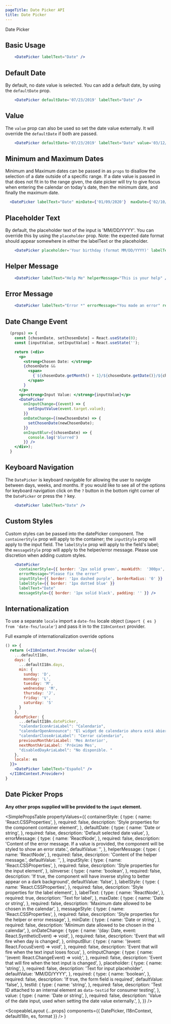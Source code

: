 ```yaml
---
pageTitle: Date Picker API
title: Date Picker
---
```



<DocsHeading to="/design/date-pickers/" type="design">
  Date Picker
</DocsHeading>

## Basic Usage

```.jsx
    <DatePicker labelText="Date" />
```

## Default Date

By default, no date value is selected. You can add a default date, by using the `defaultDate` prop.

```.jsx
    <DatePicker defaultDate='07/23/2019' labelText="Date" />
```

## Value

The `value` prop can also be used so set the date value externally. It will override the `defaultDate` if both are passed.

```.jsx
    <DatePicker defaultDate='07/23/2019' labelText="Date" value='03/12/2019' />
```

## Minimum and Maximum Dates

Minimum and Maximum dates can be passed in as `props` to disallow the selection of a date outside of a specific range. If a date value is passed in that does not fit in to the range given, the date picker will try to give focus when entering the calendar on today's date, then the minimum date, and finally the maximum date.

```.jsx
  <DatePicker labelText="Date" minDate={'01/09/2020'}  maxDate={'02/10/2020'} />
```

## Placeholder Text

By default, the placeholder text of the input is 'MM/DD/YYYY'. You can override this by using the `placeholder` prop.
Note: the expected date format should appear somewhere in either the labelText or the placeholder.

```.jsx
    <DatePicker placeholder='Your birthday (format MM/DD/YYYY)' labelText="Birthday" />
```

## Helper Message

```.jsx
    <DatePicker labelText="Help Me" helperMessage="This is your help" />
```

## Error Message

```.jsx
    <DatePicker labelText="Error *" errorMessage="You made an error" required />
```

## Date Change Event

```.jsx
  (props) => {
    const [chosenDate, setChosenDate] = React.useState(0);
    const [inputValue, setInputValue] = React.useState('');

    return (<div>
      <p>
        <strong>Chosen Date: </strong>
        {chosenDate &&
          <span>
            {`${chosenDate.getMonth() + 1}/${chosenDate.getDate()}/${chosenDate.getFullYear()}`}
          </span>
        }
      </p>
      <p><strong>Input Value: </strong>{inputValue}</p>
      <DatePicker
        onInputChange={(event) => {
          setInputValue(event.target.value);
        }}
        onDateChange={(newChosenDate) => {
          setChosenDate(newChosenDate);
        }}
        onInputBlur={(chosenDate) => {
          console.log('blurred')
        }} />
    </div>);
  }
```

## Keyboard Navigation

The `DatePicker` is keyboard navigable for allowing the user to navigte between days, weeks, and months. If you would like to see all of the options for keyboard navigation click on the `?` button in the bottom right corner of the `DatePicker` or press the `?` key.

```.jsx
    <DatePicker labelText="Date" />
```

## Custom Styles

Custom styles can be passed into the datePicker component. The `containerStyle` prop will apply to the container; the `inputStyle` prop will apply to the input field.
The `labelStyle` prop will apply to the field's label; the `messageStyle` prop will apply to the helper/error message.
Please use discretion when adding custom styles.



```.jsx
    <DatePicker 
      containerStyle={{ border: '2px solid green', maxWidth:  '300px', padding: '2px' }}
      errorMessage="Please fix the error"
      inputStyle={{ border: '1px dashed purple', borderRadius: '0' }}
      labelStyle={{ border: '1px dotted blue' }}
      labelText="Date"
      messageStyle={{ border: '1px solid black', padding: '' }} />
```

## Internationalization

To use a separate `locale` import a `date-fns` locale object (`import { es } from 'date-fns/locale'`) and pass it in
to the `I18nContext` provider.

<Link to="/api/internationalization">Full example of internationalization override options</Link>

```.jsx
() => {
  return (<I18nContext.Provider value={{
    ...defaultI18n,
    days: {
      ...defaultI18n.days,
      min: {
        sunday: 'D',
        monday: 'L',
        tuesday: 'M',
        wednesday: 'M',
        thursday: 'J',
        friday: 'V',
        saturday: 'S'
      }
    },
    datePicker: {
      ...defaultI18n.datePicker,
      "calendarIconAriaLabel": "Calendario",
      "calendarOpenAnnounce": "El widget de calendario ahora está abierto. Presione la tecla de signo de interrogación para obtener los atajos de teclado para cambiar las fechas.",
      "calendarCloseAriaLabel": "Cerrar calendario",
      previousMonthAriaLabel: 'Mes Anterior',
      nextMonthAriaLabel: 'Próximo Mes',
      "disabledDayAriaLabel": "No disponible. "
    },
    locale: es
  }}>
    <DatePicker labelText="Español" />
  </I18nContext.Provider>)
}
```

## Date Picker Props

**Any other props supplied will be provided to the `input` element.**

<SimplePropsTable
  propertyValues={{
    containerStyle: {
      type: {
        name: 'React.CSSProperties',
      },
      required: false,
      description: 'Style properties for the component container element',
    },
    defaultDate: {
      type: {
        name: 'Date or string',
      },
      required: false,
      description: 'Default selected date value',
    },
    errorMessage: {
      type: {
        name: 'ReactNode',
      },
      required: false,
      description:
        'Content of the error message.  If a value is provided, the component will be styled to show an error state.',
      defaultValue: '',
    },
    helperMessage: {
      type: {
        name: 'ReactNode',
      },
      required: false,
      description: 'Content of the helper message.',
      defaultValue: '',
    },
    inputStyle: {
      type: {
        name: 'React.CSSProperties',
      },
      required: false,
      description: 'Style properties for the input element',
    },
    isInverse: {
      type: {
        name: 'boolean',
      },
      required: false,
      description:
        'If true, the component will have inverse styling to better appear on a dark background',
      defaultValue: 'false',
    },
     labelStyle: {
      type: {
        name: 'React.CSSProperties',
      },
      required: false,
      description: 'Style properties for the label element',
    },
    labelText: {
      type: {
        name: 'ReactNode',
      },
      required: true,
      description: 'Text for label',
    },
    maxDate: {
      type: {
        name: 'Date or string',
      },
      required: false,
      description: 'Maximum date allowed to be chosen in the calendar',
    },
    messageStyle: {
      type: {
        name: 'React.CSSProperties',
      },
      required: false,
      description: 'Style properties for the helper or error message',
    },
    minDate: {
      type: {
        name: 'Date or string',
      },
      required: false,
      description: 'Minimum date allowed to be chosen in the calendar',
    },
    onDateChange: {
      type: {
        name: '(day: Date, event: React.SyntheticEvent) => void',
      },
      required: false,
      description: 'Event that will fire when day is changed',
    },
    onInputBlur: {
      type: {
        name: '(event: React.FocusEvent) => void',
      },
      required: false,
      description: 'Event that will fire when the text input loses focus',
    },
    onInputChange: {
      type: {
        name: '(event: React.ChangeEvent) => void;',
      },
      required: false,
      description: 'Event that will fire when the text input is changed',
    },
    placeholder: {
      type: {
        name: 'string',
      },
      required: false,
      description: 'Text for input placeholder',
      defaultValue: 'MM/DD/YYYY',
    },
    required: {
      type: {
        name: 'boolean',
      },
      required: false,
      description: 'If true, the form field is required',
      defaultValue: 'false',
    },
    testId: {
      type: {
        name: 'string',
      },
      required: false,
      description:
        'Test ID attached to an internal element as `data-testid` for consumer testing',
    },
    value: {
      type: {
        name: 'Date or string',
      },
      required: false,
      description:
        'Value of the date input, used when setting the date value externally.',
    },
  }}
/>

  <ScopeableLayout
    {...props}
    components={{ DatePicker, I18nContext, defaultI18n, es, format }}
  />
)
